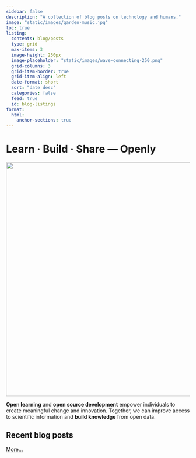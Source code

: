 ```yaml
---
sidebar: false
description: "A collection of blog posts on technology and humans."
image: "static/images/garden-music.jpg"
toc: true
listing:
  contents: blog/posts
  type: grid
  max-items: 3
  image-height: 250px
  image-placeholder: "static/images/wave-connecting-250.png"
  grid-columns: 3
  grid-item-border: true
  grid-item-align: left
  date-format: short
  sort: "date desc"
  categories: false
  feed: true
  id: blog-listings
format:
  html:
    anchor-sections: true
---
```


# Learn &middot; Build &middot; Share --- Openly

![](static/images/garden-music.webp){width=640}

**Open learning** and **open source development** empower individuals to create
meaningful change and innovation. Together, we can improve access to scientific
information and **build knowledge** from open data.

## Recent blog posts

[More...](blog)
